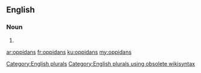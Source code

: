 ==English==

===Noun===
{{head|en}}

# {{plural of|oppidan}}

[[Category:English plurals]][[Category:English plurals using obsolete wikisyntax]]

[[ar:oppidans]]
[[fr:oppidans]]
[[ku:oppidans]]
[[my:oppidans]]